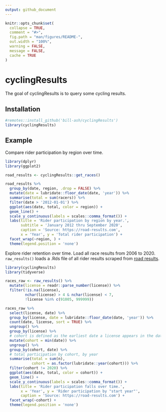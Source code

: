 ```yaml
---
output: github_document
---
```


<!-- README.md is generated from README.Rmd. Please edit that file -->

```r
knitr::opts_chunk$set(
  collapse = TRUE,
  comment = "#>",
  fig.path = "man/figures/README-",
  out.width = "100%", 
  warning = FALSE, 
  message = FALSE, 
  cache = TRUE
)
```

# cyclingResults

<!-- badges: start -->
<!-- badges: end -->

The goal of cyclingResults is to query some cycling results. 

## Installation

```r
#remotes::install_github('bill-ash/cyclingResults')
library(cyclingResults)
```


## Example 

Compare rider participation by region over time. 

```r
library(dplyr)
library(ggplot2)

road_results <- cyclingResults::get_races() 

road_results %>% 
  group_by(date, region, .drop = FALSE) %>% 
  mutate(date = lubridate::floor_date(date, 'year')) %>% 
  summarise(total = sum(racers)) %>% 
  filter(date > '2012-01-01') %>% 
  ggplot(aes(date, total, color = region)) + 
  geom_line() + 
  scale_y_continuous(labels = scales::comma_format()) +
  labs(title = 'Rider participation by region by year.', 
       subtitle = 'January 2012 thru September 2020', 
       caption = 'Source: https://road-results.com',
       x = 'Year', y = 'Total rider participation') + 
  facet_wrap(~region, ) + 
  theme(legend.position = 'none')

```



Explore rider retention over time. Load all race results from 2006 to 2020. 
`raw_results()` loads a .Rds file of all rider results scraped from 
[road results](road-resuls.com).

```r
library(cyclingResults)
library(tidyverse)

races_raw <- raw_results() %>% 
  mutate(license = readr::parse_number(license)) %>% 
  filter(!is.na(license), 
         nchar(license) > 4 & nchar(license) < 7,
         !license %in% c(91005, 999999))

races_raw %>%
  select(license, date) %>% 
  group_by(license, date = lubridate::floor_date(date, 'year')) %>% 
  count(date, license, sort = TRUE) %>% 
  ungroup() %>% 
  group_by(license) %>%
  # cohort is defined as the earliest date a license appears in the data
  mutate(cohort = min(date)) %>% 
  ungroup() %>% 
  group_by(cohort, date) %>% 
  # total participation by cohort, by year
  summarise(total = sum(n), 
            cohort = as.factor(lubridate::year(cohort))) %>% 
  filter(cohort != 2020) %>% 
  ggplot(aes(date, total, color = cohort)) + 
  geom_line() + 
  scale_y_continuous(labels = scales::comma_format()) + 
  labs(title = 'Rider participation falls over time.', 
       x = 'Year', y = 'Rider participation by "start year"',
       caption = 'Source: https://road-results.com') + 
  facet_wrap(~cohort) + 
  theme(legend.position = 'none')
  

```


